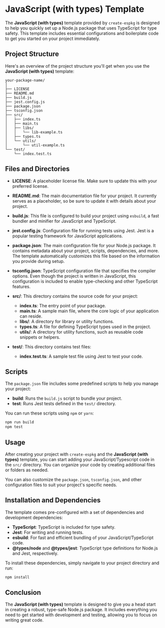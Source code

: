# JavaScript (with types) Template

The **JavaScript (with types)** template provided by `create-espkg` is designed to help you quickly set up a Node.js package that uses TypeScript for type safety. This template includes essential configurations and boilerplate code to get you started on your project immediately.

## Project Structure

Here's an overview of the project structure you'll get when you use the **JavaScript (with types)** template:

```
your-package-name/
│
├── LICENSE
├── README.md
├── build.js
├── jest.config.js
├── package.json
├── tsconfig.json
├── src/
│   ├── index.ts
│   ├── main.ts
│   ├── libs/
│   │   └── lib-example.ts
│   ├── types.ts
│   └── utils/
│       └── util-example.ts
└── test/
    └── index.test.ts
```

## Files and Directories

- **LICENSE**: A placeholder license file. Make sure to update this with your preferred license.
  
- **README.md**: The main documentation file for your project. It currently serves as a placeholder, so be sure to update it with details about your project.

- **build.js**: This file is configured to build your project using `esbuild`, a fast bundler and minifier for JavaScript and TypeScript.

- **jest.config.js**: Configuration file for running tests using Jest. Jest is a popular testing framework for JavaScript applications.

- **package.json**: The main configuration file for your Node.js package. It contains metadata about your project, scripts, dependencies, and more. The template automatically customizes this file based on the information you provide during setup.

- **tsconfig.json**: TypeScript configuration file that specifies the compiler options. Even though the project is written in JavaScript, this configuration is included to enable type-checking and other TypeScript features.

- **src/**: This directory contains the source code for your project:
  - **index.ts**: The entry point of your package.
  - **main.ts**: A sample main file, where the core logic of your application can reside.
  - **libs/**: A directory for library or utility functions.
  - **types.ts**: A file for defining TypeScript types used in the project.
  - **utils/**: A directory for utility functions, such as reusable code snippets or helpers.

- **test/**: This directory contains test files:
  - **index.test.ts**: A sample test file using Jest to test your code.

## Scripts

The `package.json` file includes some predefined scripts to help you manage your project:

- **build**: Runs the `build.js` script to bundle your project.
- **test**: Runs Jest tests defined in the `test/` directory.

You can run these scripts using `npm` or `yarn`:

```bash
npm run build
npm test
```

## Usage

After creating your project with `create-espkg` and the **JavaScript (with types)** template, you can start adding your JavaScript/Typescript code in the `src/` directory. You can organize your code by creating additional files or folders as needed.

You can also customize the `package.json`, `tsconfig.json`, and other configuration files to suit your project's specific needs.

## Installation and Dependencies

The template comes pre-configured with a set of dependencies and development dependencies:

- **TypeScript**: TypeScript is included for type safety.
- **Jest**: For writing and running tests.
- **esbuild**: For fast and efficient bundling of your JavaScript/TypeScript code.
- **@types/node** and **@types/jest**: TypeScript type definitions for Node.js and Jest, respectively.

To install these dependencies, simply navigate to your project directory and run:

```bash
npm install
```

## Conclusion

The **JavaScript (with types)** template is designed to give you a head start in creating a robust, type-safe Node.js package. It includes everything you need to get started with development and testing, allowing you to focus on writing great code.
